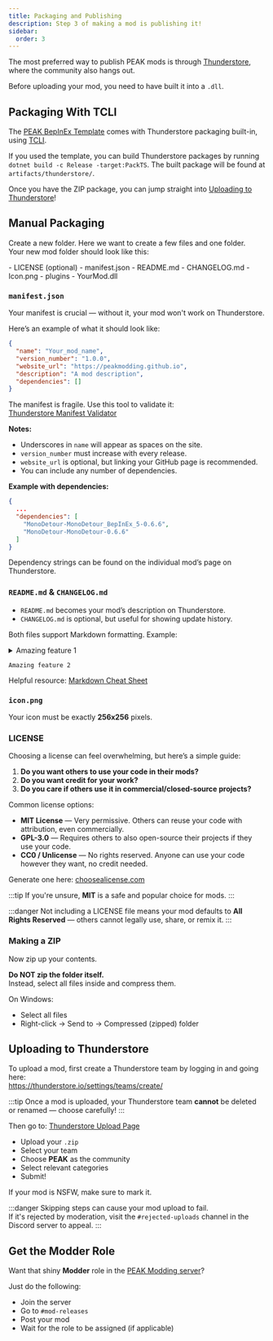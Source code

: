```yaml
---
title: Packaging and Publishing
description: Step 3 of making a mod is publishing it!
sidebar:
  order: 3
---
```



The most preferred way to publish PEAK mods is through [Thunderstore](https://thunderstore.io/c/peak/), where the community also hangs out.

Before uploading your mod, you need to have built it into a `.dll`.


## Packaging With TCLI

The [PEAK BepInEx Template](<https://github.com/PEAKModding/BepInExTemplate>) comes with Thunderstore packaging built-in, using [TCLI](<https://github.com/thunderstore-io/thunderstore-cli>).

If you used the template, you can build Thunderstore packages by running `dotnet build -c Release -target:PackTS`. The built package will be found at `artifacts/thunderstore/`.

Once you have the ZIP package, you can jump straight into [Uploading to Thunderstore](#uploading-to-thunderstore)!

## Manual Packaging

Create a new folder. Here we want to create a few files and one folder.  
Your new mod folder should look like this:

<FileTree>
- LICENSE (optional)
- manifest.json
- README.md
- CHANGELOG.md
- Icon.png
- plugins
  - YourMod.dll
</FileTree>

### `manifest.json`

Your manifest is crucial — without it, your mod won't work on Thunderstore.

Here’s an example of what it should look like:

```json title="manifest.json"
{
  "name": "Your_mod_name",
  "version_number": "1.0.0",
  "website_url": "https://peakmodding.github.io",
  "description": "A mod description",
  "dependencies": []
}
```

The manifest is fragile. Use this tool to validate it:  
[Thunderstore Manifest Validator](https://thunderstore.io/tools/manifest-v1-validator/)

**Notes:**
- Underscores in `name` will appear as spaces on the site.
- `version_number` must increase with every release.
- `website_url` is optional, but linking your GitHub page is recommended.
- You can include any number of dependencies.

**Example with dependencies:**

```json title="manifest.json" {3-6}
{
  ...
  "dependencies": [
    "MonoDetour-MonoDetour_BepInEx_5-0.6.6",
    "MonoDetour-MonoDetour-0.6.6"
  ]
}
```

Dependency strings can be found on the individual mod’s page on Thunderstore.

### `README.md` & `CHANGELOG.md`

- `README.md` becomes your mod’s description on Thunderstore.
- `CHANGELOG.md` is optional, but useful for showing update history.

Both files support Markdown formatting. Example:

<details>
<summary> Amazing feature 1 </summary>

- This is an amazing feature for only the best.

</details>

```
Amazing feature 2
```

Helpful resource: [Markdown Cheat Sheet](https://www.markdownguide.org/cheat-sheet/)

### `icon.png`

Your icon must be exactly **256x256** pixels.

### LICENSE

Choosing a license can feel overwhelming, but here’s a simple guide:

1. **Do you want others to use your code in their mods?**
2. **Do you want credit for your work?**
3. **Do you care if others use it in commercial/closed-source projects?**

Common license options:

- **MIT License** — Very permissive. Others can reuse your code with attribution, even commercially.
- **GPL-3.0** — Requires others to also open-source their projects if they use your code.
- **CC0 / Unlicense** — No rights reserved. Anyone can use your code however they want, no credit needed.

Generate one here: [choosealicense.com](https://choosealicense.com/)

:::tip
If you're unsure, **MIT** is a safe and popular choice for mods.
:::

:::danger
Not including a LICENSE file means your mod defaults to **All Rights Reserved** — others cannot legally use, share, or remix it.
:::

### Making a ZIP

Now zip up your contents.

**Do NOT zip the folder itself.**  
Instead, select all files inside and compress them.

On Windows:
- Select all files
- Right-click → Send to → Compressed (zipped) folder

## Uploading to Thunderstore

To upload a mod, first create a Thunderstore team by logging in and going here:  
https://thunderstore.io/settings/teams/create/

:::tip
Once a mod is uploaded, your Thunderstore team **cannot** be deleted or renamed — choose carefully!
:::

Then go to: [Thunderstore Upload Page](https://thunderstore.io/c/peak/create/)

- Upload your `.zip`
- Select your team
- Choose **PEAK** as the community
- Select relevant categories
- Submit!

If your mod is NSFW, make sure to mark it.

:::danger
Skipping steps can cause your mod upload to fail.  
If it's rejected by moderation, visit the `#rejected-uploads` channel in the Discord server to appeal.
:::

## Get the Modder Role

Want that shiny **Modder** role in the [PEAK Modding server](https://discord.gg/SAw86z24rB)?

Just do the following:
- Join the server
- Go to `#mod-releases`
- Post your mod
- Wait for the role to be assigned (if applicable)

<LinkCard
  title="Updating"
  href="/creating-a-mod/updating/"
  description="Update your mod instead of creating a new one"
/>
